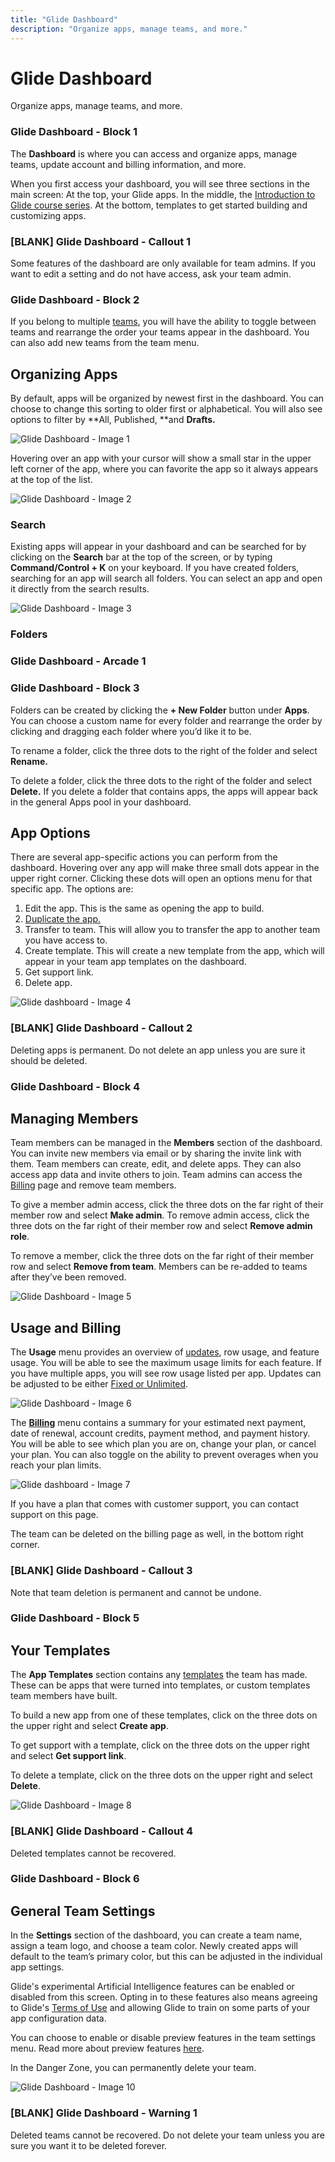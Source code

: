 ```yaml
---
title: "Glide Dashboard"
description: "Organize apps, manage teams, and more."
---
```


# Glide Dashboard

Organize apps, manage teams, and more.

### Glide Dashboard - Block 1

The **Dashboard** is where you can access and organize apps, manage teams, update account and billing information, and more.

When you first access your dashboard, you will see three sections in the main screen: At the top, your Glide apps. In the middle, the [Introduction to Glide course series](https://learn.glideapps.com/dl/home/s/6f32f1/r/EU6P.FOdQVWPdlaOopes5w). At the bottom, templates to get started building and customizing apps.

### [BLANK] Glide Dashboard - Callout 1

Some features of the dashboard are only available for team admins. If you want to edit a setting and do not have access, ask your team admin. 

### Glide Dashboard - Block 2

If you belong to multiple [teams](/reference/account/teams), you will have the ability to toggle between teams and rearrange the order your teams appear in the dashboard. You can also add new teams from the team menu.

## Organizing Apps

By default, apps will be organized by newest first in the dashboard. You can choose to change this sorting to older first or alphabetical. You will also see options to filter by **All, Published, **and **Drafts.**



![Glide Dashboard - Image 1](https://images.ctfassets.net/yreygbm72t08/4NvW4MVxFri6oTVnRa18kl/f9f2193a6a76f90c4643c6b25c32473d/CleanShot_2023-11-28_at_2_.31.27_2x.png)



Hovering over an app with your cursor will show a small star in the upper left corner of the app, where you can favorite the app so it always appears at the top of the list.



![Glide Dashboard - Image 2](https://images.ctfassets.net/yreygbm72t08/3NzcNXdDOk0vyYZRk4K0F3/7027e830170f693dd0924ae241ace1bc/CleanShot_2023-11-28_at_2_.32.28_2x.png)



### Search

Existing apps will appear in your dashboard and can be searched for by clicking on the **Search** bar at the top of the screen, or by typing **Command/Control + K** on your keyboard. If you have created folders, searching for an app will search all folders. You can select an app and open it directly from the search results.



![Glide Dashboard - Image 3](https://images.ctfassets.net/yreygbm72t08/5LDs31BbFr7SlW9ZGYuEK0/872d1a1639951af1de2b3f78827df2e3/CleanShot_2023-11-28_at_2_.02.44_2x.png)



### Folders



### Glide Dashboard - Arcade 1

### Glide Dashboard - Block 3

Folders can be created by clicking the **+ New Folder** button under **Apps**. You can choose a custom name for every folder and rearrange the order by clicking and dragging each folder where you’d like it to be.

To rename a folder, click the three dots to the right of the folder and select **Rename.**

To delete a folder, click the three dots to the right of the folder and select **Delete.** If you delete a folder that contains apps, the apps will appear back in the general Apps pool in your dashboard.

## App Options

There are several app-specific actions you can perform from the dashboard. Hovering over any app will make three small dots appear in the upper right corner. Clicking these dots will open an options menu for that specific app. The options are:

1. Edit the app. This is the same as opening the app to build.
2. [Duplicate the app.](/docs/use-cases/duplicating-apps)
3. Transfer to team. This will allow you to transfer the app to another team you have access to.
4. Create template. This will create a new template from the app, which will appear in your team app templates on the dashboard.
5. Get support link.
6. Delete app.



![Glide dashboard - Image 4](https://images.ctfassets.net/yreygbm72t08/5qiVJzV40iEzr8Rh0mSkWA/ae9d4ec177e4b766d01c6bed5a8c29c0/CleanShot_2023-11-28_at_2_.06.24_2x.png)





### [BLANK] Glide Dashboard - Callout 2

Deleting apps is permanent. Do not delete an app unless you are sure it should be deleted.

### Glide Dashboard - Block 4

## Managing Members

Team members can be managed in the **Members** section of the dashboard. You can invite new members via email or by sharing the invite link with them. Team members can create, edit, and delete apps. They can also access app data and invite others to join. Team admins can access the [Billing](/reference/account/billing) page and remove team members.

To give a member admin access, click the three dots on the far right of their member row and select **Make admin**. To remove admin access, click the three dots on the far right of their member row and select **Remove admin role**.

To remove a member, click the three dots on the far right of their member row and select **Remove from team**. Members can be re-added to teams after they’ve been removed.



![Glide Dashboard - Image 5](https://images.ctfassets.net/yreygbm72t08/10usl8NtZs40w5BJWDXzOg/efba1fe1be774c95c1ce3ee0276c3bbb/CleanShot_2023-11-28_at_2_.08.41_2x.png)



## Usage and Billing

The **Usage** menu provides an overview of [updates](/reference/account/updates), row usage, and feature usage. You will be able to see the maximum usage limits for each feature. If you have multiple apps, you will see row usage listed per app. Updates can be adjusted to be either [Fixed or Unlimited](/reference/account/fixed-updates-vs-pay-as-you-go-updates).



![Glide Dashboard - Image 6](https://images.ctfassets.net/yreygbm72t08/5vcZmEd5KDytbg0pmU3KN1/3f68b1511139701148a1d8d74c36a94c/CleanShot_2023-11-28_at_2_.10.29_2x.png)



The [**Billing**](/reference/account/billing) menu contains a summary for your estimated next payment, date of renewal, account credits, payment method, and payment history. You will be able to see which plan you are on, change your plan, or cancel your plan. You can also toggle on the ability to prevent overages when you reach your plan limits.



![Glide dashboard - Image 7](https://images.ctfassets.net/yreygbm72t08/FQuV9EUulk3hXYAqabWrz/6e197524e0b9d81617eb9755fb180442/CleanShot_2023-11-28_at_2_.11.37_2x.png)



If you have a plan that comes with customer support, you can contact support on this page.

The team can be deleted on the billing page as well, in the bottom right corner.

### [BLANK] Glide Dashboard - Callout 3

Note that team deletion is permanent and cannot be undone. 

### Glide Dashboard - Block 5

## Your Templates

The **App Templates** section contains any [templates](/getting-started/templates) the team has made. These can be apps that were turned into templates, or custom templates team members have built.

To build a new app from one of these templates, click on the three dots on the upper right and select **Create app**.

To get support with a template, click on the three dots on the upper right and select **Get support link**.

To delete a template, click on the three dots on the upper right and select **Delete**.



![Glide Dashboard - Image 8](https://images.ctfassets.net/yreygbm72t08/5RKalbJuWza8Sonxcv81KN/6f3dcb2a414db339c3d074888922e617/CleanShot_2023-11-30_at_2_.08.19_2x.png)





### [BLANK] Glide Dashboard - Callout 4

Deleted templates cannot be recovered. 

### Glide Dashboard - Block 6

## General Team Settings

In the **Settings** section of the dashboard, you can create a team name, assign a team logo, and choose a team color. Newly created apps will default to the team’s primary color, but this can be adjusted in the individual app settings.

Glide's experimental Artificial Intelligence features can be enabled or disabled from this screen. Opting in to these features also means agreeing to Glide's [Terms of Use](https://www.glideapps.com/legal/terms) and allowing Glide to train on some parts of your app configuration data. 

You can choose to enable or disable preview features in the team settings menu. Read more about preview features [here](/docs/reference/account/preview-features).

In the Danger Zone, you can permanently delete your team.



![Glide Dashboard - Image 10](https://images.ctfassets.net/yreygbm72t08/1PKnAySSSezOSGCNTngOzn/f57bdc0f6fa4b16aa0a613be7b0dab6f/CleanShot_2023-11-30_at_2_.10.09_2x.png)





### [BLANK] Glide Dashboard - Warning 1

Deleted teams cannot be recovered. Do not delete your team unless you are sure you want it to be deleted forever. 

